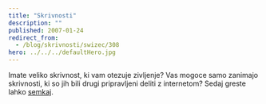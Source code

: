 ```yaml
---
title: "Skrivnosti"
description: ""
published: 2007-01-24
redirect_from:
  - /blog/skrivnosti/swizec/308
hero: ../../../defaultHero.jpg
---
```


Imate veliko skrivnost, ki vam otezuje zivljenje? Vas mogoce samo zanimajo skrivnosti, ki so jih bili drugi pripravljeni deliti z internetom? Sedaj greste lahko [semkaj](http://postsecret.blogspot.com/).
